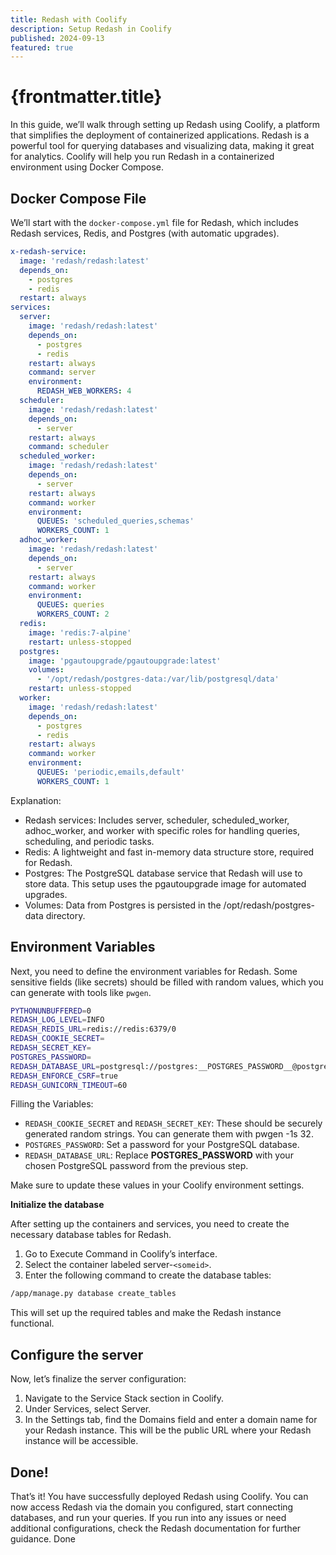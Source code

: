 ```yaml
---
title: Redash with Coolify
description: Setup Redash in Coolify
published: 2024-09-13
featured: true
---
```


# {frontmatter.title}

In this guide, we’ll walk through setting up Redash using Coolify, a platform that simplifies the deployment of containerized applications. Redash is a powerful tool for querying databases and visualizing data, making it great for analytics. Coolify will help you run Redash in a containerized environment using Docker Compose.

## Docker Compose File

We’ll start with the `docker-compose.yml` file for Redash, which includes Redash services, Redis, and Postgres (with automatic upgrades).

```yml
x-redash-service:
  image: 'redash/redash:latest'
  depends_on:
    - postgres
    - redis
  restart: always
services:
  server:
    image: 'redash/redash:latest'
    depends_on:
      - postgres
      - redis
    restart: always
    command: server
    environment:
      REDASH_WEB_WORKERS: 4
  scheduler:
    image: 'redash/redash:latest'
    depends_on:
      - server
    restart: always
    command: scheduler
  scheduled_worker:
    image: 'redash/redash:latest'
    depends_on:
      - server
    restart: always
    command: worker
    environment:
      QUEUES: 'scheduled_queries,schemas'
      WORKERS_COUNT: 1
  adhoc_worker:
    image: 'redash/redash:latest'
    depends_on:
      - server
    restart: always
    command: worker
    environment:
      QUEUES: queries
      WORKERS_COUNT: 2
  redis:
    image: 'redis:7-alpine'
    restart: unless-stopped
  postgres:
    image: 'pgautoupgrade/pgautoupgrade:latest'
    volumes:
      - '/opt/redash/postgres-data:/var/lib/postgresql/data'
    restart: unless-stopped
  worker:
    image: 'redash/redash:latest'
    depends_on:
      - postgres
      - redis
    restart: always
    command: worker
    environment:
      QUEUES: 'periodic,emails,default'
      WORKERS_COUNT: 1
```

Explanation:

- Redash services: Includes server, scheduler, scheduled_worker, adhoc_worker, and worker with specific roles for handling queries, scheduling, and periodic tasks.
- Redis: A lightweight and fast in-memory data structure store, required for Redash.
- Postgres: The PostgreSQL database service that Redash will use to store data. This setup uses the pgautoupgrade image for automated upgrades.
- Volumes: Data from Postgres is persisted in the /opt/redash/postgres-data directory.

## Environment Variables

Next, you need to define the environment variables for Redash. Some sensitive fields (like secrets) should be filled with random values, which you can generate with tools like `pwgen`.

```sh
PYTHONUNBUFFERED=0
REDASH_LOG_LEVEL=INFO
REDASH_REDIS_URL=redis://redis:6379/0
REDASH_COOKIE_SECRET=
REDASH_SECRET_KEY=
POSTGRES_PASSWORD=
REDASH_DATABASE_URL=postgresql://postgres:__POSTGRES_PASSWORD__@postgres/postgres
REDASH_ENFORCE_CSRF=true
REDASH_GUNICORN_TIMEOUT=60
```

Filling the Variables:

- `REDASH_COOKIE_SECRET` and `REDASH_SECRET_KEY`: These should be securely generated random strings. You can generate them with pwgen -1s 32.
- `POSTGRES_PASSWORD`: Set a password for your PostgreSQL database.
- `REDASH_DATABASE_URL`: Replace __POSTGRES_PASSWORD__ with your chosen PostgreSQL password from the previous step.

Make sure to update these values in your Coolify environment settings.

**Initialize the database**

After setting up the containers and services, you need to create the necessary database tables for Redash.

1. Go to Execute Command in Coolify’s interface.
2. Select the container labeled server-`<someid>`.
3. Enter the following command to create the database tables:

```sh
/app/manage.py database create_tables
```

This will set up the required tables and make the Redash instance functional.

## Configure the server

Now, let’s finalize the server configuration:

1. Navigate to the Service Stack section in Coolify.
2. Under Services, select Server.
3. In the Settings tab, find the Domains field and enter a domain name for your Redash instance. This will be the public URL where your Redash instance will be accessible.


## Done!

That’s it! You have successfully deployed Redash using Coolify. You can now access Redash via the domain you configured, start connecting databases, and run your queries. If you run into any issues or need additional configurations, check the Redash documentation for further guidance.
Done

